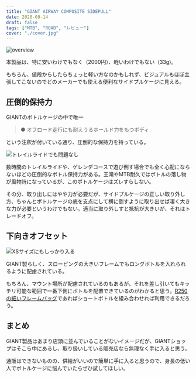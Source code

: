 ```yaml
---
title: "GIANT AIRWAY COMPOSITE SIDEPULL"
date: 2020-09-14
draft: false
tags: ["MTB", "ROAD", "レビュー"]
cover: "./cover.jpg"
---
```


![overview](./top.jpg)

<LinkBox url="https://www.giant.co.jp/giant21/acc_datail.php?p_id=A0002134" />

本製品は、特に安いわけでもなく（2000円）、軽いわけでもない（33g)。

もちろん、値段からしたらちょっと軽い方なのかもしれず、ビジュアルもほぼ主張してこないのでどのメーカーでも使える便利なサイドプルケージに見える。

## 圧倒的保持力

GIANTのボトルケージの中で唯一

> ● オフロード走行にも耐えうるホールド力をもつボディ

という注釈が付いている通り、圧倒的な保持力を持っている。

![トレイルライドでも問題なし](./mtb.jpg)

数時間のトレイルライドや、ゲレンデコースで遊び倒す場合でも全く心配にならないほどの圧倒的なボトル保持力がある。王滝やMTB耐久ではボトルの落し物が風物詩になっているが、このボトルケージはズレすらしない。

その分、取り出しにはやや力が必要だが、サイドプルケージの正しい取り外し方、ちゃんとボトルケージの底を支点にして横に倒すように取り出せば凄く大きな力が必要というわけでもない。適当に取り外しすと抵抗が大きいが、それはトレードオフ。

## 下向きオフセット

![XSサイズにもしっかり入る](./insert.jpg)

GIANT製らしく、スローピングの大きいフレームでもロングボトルを入れられるように配慮されている。

もちろん、マウント場所が配慮されているのもあるが、それを差し引いてもキッチリ可能な範囲で一番下側にボトルを配置できているのがわかると思う。[R250 の細いフレームバッグ](https://amzn.to/32tKWlI)であればショートボトルを組み合わせれば利用できるだろう。

<LinkBox isAmazonLink url="https://www.amazon.co.jp/dp/B072Q5DXGW/" />

## まとめ

GIANT製品はあまり店頭に並んでいることがないイメージだが、GIANTショップはそこら中にあるし、取り扱いしている販売店なら無理なく手に入ると思う。

通販はできないものの、供給がいいので簡単に手に入ると思うので、身長の低い人でボトルケージに悩んでいたらぜひ試してほしい。
